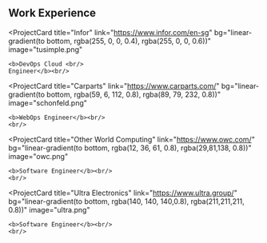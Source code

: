 ## Work Experience

<ProjectCard
  title="Infor"
  link="https://www.infor.com/en-sg"
  bg="linear-gradient(to bottom, rgba(255, 0, 0, 0.4), rgba(255, 0, 0, 0.6))"
  image="tusimple.png"
>
    <b>DevOps Cloud <br/>
    Engineer</b><br/>
</ProjectCard>

<ProjectCard
  title="Carparts"
  link="https://www.carparts.com/"
  bg="linear-gradient(to bottom, rgba(59, 6, 112, 0.8), rgba(89, 79, 232, 0.8))"
  image="schonfeld.png"
>
    <b>WebOps Engineer</b><br/>
    <br/>
</ProjectCard>

<ProjectCard
  title="Other World Computing"
  link="https://www.owc.com/"
  bg="linear-gradient(to bottom, rgba(12, 36, 61, 0.8), rgba(29,81,138, 0.8))"
  image="owc.png"
>
    <b>Software Engineer</b><br/>
    <br/>
</ProjectCard>

<ProjectCard
  title="Ultra Electronics"
  link="https://www.ultra.group/"
  bg="linear-gradient(to bottom, rgba(140, 140, 140,0.8), rgba(211,211,211, 0.8))"
  image="ultra.png"
>
    <b>Software Engineer</b><br/>
    <br/>
</ProjectCard>
